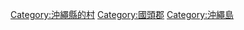 [[Category:沖繩縣的村|Category:沖繩縣的村]]
[[Category:國頭郡|Category:國頭郡]]
[[Category:沖繩島|Category:沖繩島]]
{{DEFAULTSORT:Ogimi}}